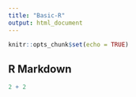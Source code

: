 ```yaml
---
title: "Basic-R"
output: html_document
---
```


```r
knitr::opts_chunk$set(echo = TRUE)
```

## R Markdown

```r
2 + 2
```


